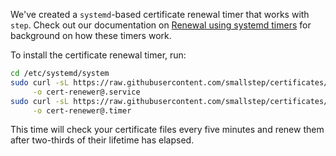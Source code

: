 We've created a `systemd`-based certificate renewal timer that works with `step`. Check out our documentation on [Renewal using systemd timers](https://smallstep.com/docs/step-ca/certificate-authority-server-production#renewal-using-systemd-timers) for background on how these timers work.

To install the certificate renewal timer, run:

```bash
cd /etc/systemd/system
sudo curl -sL https://raw.githubusercontent.com/smallstep/certificates/master/systemd/cert-renewer@.service \
     -o cert-renewer@.service
sudo curl -sL https://raw.githubusercontent.com/smallstep/certificates/master/systemd/cert-renewer@.timer \
     -o cert-renewer@.timer
```

This time will check your certificate files every five minutes and renew them after two-thirds of their lifetime has elapsed.

